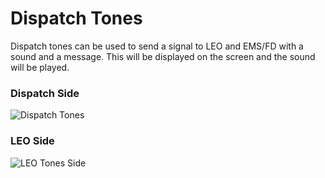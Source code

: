 # Dispatch Tones

Dispatch tones can be used to send a signal to LEO and EMS/FD with a sound and a message.
This will be displayed on the screen and the sound will be played.

### Dispatch Side

![Dispatch Tones](/features/dispatch_tones.png)

### LEO Side

![LEO Tones Side](/features/leo_tones_side.png)
